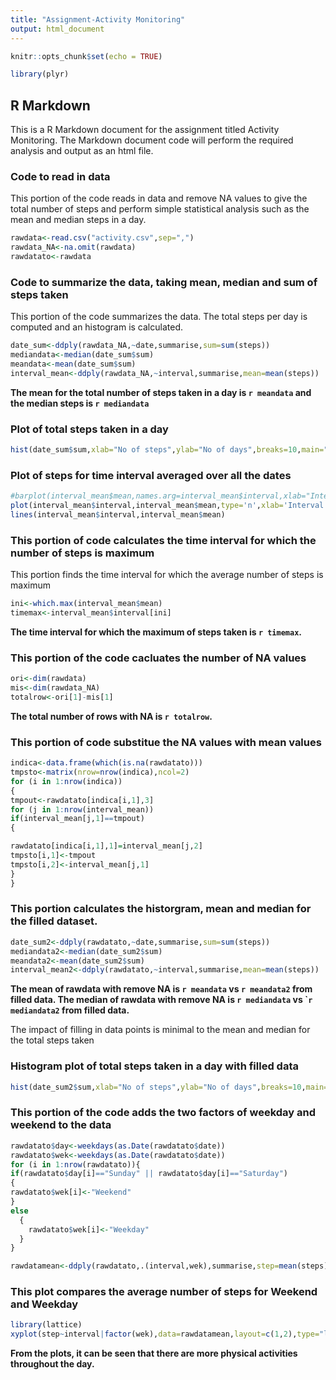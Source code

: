 ```yaml
---
title: "Assignment-Activity Monitoring"
output: html_document
---
```


```r
knitr::opts_chunk$set(echo = TRUE)

library(plyr)

```

## R Markdown

This is a R Markdown document for the assignment titled Activity Monitoring. The Markdown document code will perform the required analysis and output as an html file.

### Code to read in data
This portion of the code reads in data and remove NA values to give the total number of steps and perform simple statistical analysis such as the mean and median steps in a day. 

```r
rawdata<-read.csv("activity.csv",sep=",")
rawdata_NA<-na.omit(rawdata)
rawdatato<-rawdata

```

### Code to summarize the data, taking mean, median and sum of steps taken
This portion of the code summarizes the data. The total steps per day is computed and an histogram is calculated.
```r
date_sum<-ddply(rawdata_NA,~date,summarise,sum=sum(steps))
mediandata<-median(date_sum$sum)
meandata<-mean(date_sum$sum)
interval_mean<-ddply(rawdata_NA,~interval,summarise,mean=mean(steps))
```
**The mean for the total number of steps taken in a day is `r meandata` and the median steps is `r mediandata`**


### Plot of total steps taken in a day

```r
hist(date_sum$sum,xlab="No of steps",ylab="No of days",breaks=10,main="Histogram of Steps per day")
```

### Plot of steps for time interval averaged over all the dates
```r
#barplot(interval_mean$mean,names.arg=interval_mean$interval,xlab="Interval",ylab="No of Steps")
plot(interval_mean$interval,interval_mean$mean,type='n',xlab='Interval',ylab='No of steps')
lines(interval_mean$interval,interval_mean$mean)
```

### This portion of code calculates the time interval for which the number of steps is maximum 

This portion finds the time interval for which the average number of steps is maximum

```r
ini<-which.max(interval_mean$mean)
timemax<-interval_mean$interval[ini]
```

**The time interval for which the maximum of steps taken is `r timemax`.**

### This portion of the code cacluates the number of NA values

 ```r
 ori<-dim(rawdata)
 mis<-dim(rawdata_NA)
 totalrow<-ori[1]-mis[1]
```

**The total number of rows with NA is `r totalrow`. **

### This portion of code substitue the NA values with mean values
```r
indica<-data.frame(which(is.na(rawdatato)))
tmpsto<-matrix(nrow=nrow(indica),ncol=2)
for (i in 1:nrow(indica))
{
tmpout<-rawdatato[indica[i,1],3]
for (j in 1:nrow(interval_mean))
if(interval_mean[j,1]==tmpout)
{

rawdatato[indica[i,1],1]=interval_mean[j,2]
tmpsto[i,1]<-tmpout
tmpsto[i,2]<-interval_mean[j,1]
}
}
```

### This portion calculates the historgram, mean and median for the filled dataset.
```r
date_sum2<-ddply(rawdatato,~date,summarise,sum=sum(steps))
mediandata2<-median(date_sum2$sum)
meandata2<-mean(date_sum2$sum)
interval_mean2<-ddply(rawdatato,~interval,summarise,mean=mean(steps))
```

**The mean of rawdata with remove NA is `r meandata` vs `r meandata2` from filled data. **
**The median of rawdata with remove NA is `r mediandata` vs ``r mediandata2` from filled data. **

The impact of filling in data points is minimal to the mean and median for the total steps taken

###  Histogram plot of total steps taken in a day with filled data
```r

hist(date_sum2$sum,xlab="No of steps",ylab="No of days",breaks=10,main="Histogram of Steps per day")
```

### This portion of the code adds the two factors of weekday and weekend to the data
```r
rawdatato$day<-weekdays(as.Date(rawdatato$date))
rawdatato$wek<-weekdays(as.Date(rawdatato$date))
for (i in 1:nrow(rawdatato)){
if(rawdatato$day[i]=="Sunday" || rawdatato$day[i]=="Saturday")
{
rawdatato$wek[i]<-"Weekend"  
}
else
  {
    rawdatato$wek[i]<-"Weekday"
  }
}

rawdatamean<-ddply(rawdatato,.(interval,wek),summarise,step=mean(steps))
```
### This plot compares the average number of steps for Weekend and Weekday
```r
library(lattice)
xyplot(step~interval|factor(wek),data=rawdatamean,layout=c(1,2),type="l",xlab="Interval",ylab="Number of steps",main="Plot of averaged steps for Weekend and Weekday")
```

**From the plots, it can be seen that there are more physical activities throughout the day.**
